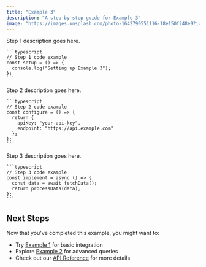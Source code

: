 ```yaml
---
title: "Example 3"
description: "A step-by-step guide for Example 3"
image: "https://images.unsplash.com/photo-1642790551116-18e150f248e9?ixlib=rb-4.0.3&ixid=M3wxMjA3fDB8MHxwaG90by1wYWdlfHx8fGVufDB8fHx8fA%3D%3D&auto=format&fit=crop&w=800&q=80"
---
```


<Steps>
  <Step title="Setup">
    Step 1 description goes here.

    ```typescript
    // Step 1 code example
    const setup = () => {
      console.log("Setting up Example 3");
    };
    ```

  </Step>

  <Step title="Configuration">
    Step 2 description goes here.

    ```typescript
    // Step 2 code example
    const configure = () => {
      return {
        apiKey: "your-api-key",
        endpoint: "https://api.example.com"
      };
    };
    ```

  </Step>

  <Step title="Implementation">
    Step 3 description goes here.

    ```typescript
    // Step 3 code example
    const implement = async () => {
      const data = await fetchData();
      return processData(data);
    };
    ```

  </Step>

</Steps>

## Next Steps

Now that you've completed this example, you might want to:

- Try [Example 1](/examples/example-1) for basic integration
- Explore [Example 2](/examples/example-2) for advanced queries
- Check out our [API Reference](/api-reference/introduction) for more details
